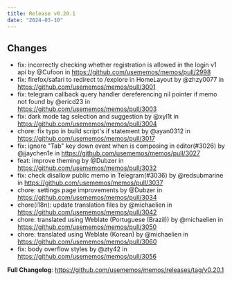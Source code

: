 ```yaml
---
title: Release v0.20.1
date: "2024-03-10"
---
```


## Changes

- fix: incorrectly checking whether registration is allowed in the login v1 api by @Cufoon in https://github.com/usememos/memos/pull/2998
- fix: firefox/safari to redirect to /explore in HomeLayout by @zhzy0077 in https://github.com/usememos/memos/pull/3001
- fix: telegram callback query handler dereferencing nil pointer if memo not found by @ericd23 in https://github.com/usememos/memos/pull/3003
- fix: dark mode tag selection and suggestion by @xyl1t in https://github.com/usememos/memos/pull/3004
- chore: fix typo in build script's if statement by @ayan0312 in https://github.com/usememos/memos/pull/3017
- fix: ignore "Tab" key down event when is composing in editor(#3026) by @jjaychen1e in https://github.com/usememos/memos/pull/3027
- feat: improve theming by @Dubzer in https://github.com/usememos/memos/pull/3032
- fix: check disallow public memo in Telegram(#3036) by @redsubmarine in https://github.com/usememos/memos/pull/3037
- chore: settings page improvements by @Dubzer in https://github.com/usememos/memos/pull/3034
- chore(i18n): update translation files by @michaelien in https://github.com/usememos/memos/pull/3042
- chore: translated using Weblate (Portuguese (Brazil)) by @michaelien in https://github.com/usememos/memos/pull/3050
- chore: translated using Weblate (Korean) by @michaelien in https://github.com/usememos/memos/pull/3060
- fix: body overflow styles by @zty42 in https://github.com/usememos/memos/pull/3056

**Full Changelog**: https://github.com/usememos/memos/releases/tag/v0.20.1
